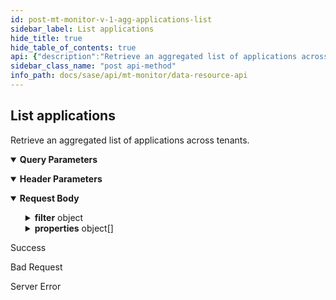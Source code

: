 ```yaml
---
id: post-mt-monitor-v-1-agg-applications-list
sidebar_label: List applications
hide_title: true
hide_table_of_contents: true
api: {"description":"Retrieve an aggregated list of applications across tenants.                 \n","operationId":"post-mt-monitor-v1-agg-applications-list","parameters":[{"description":"Must be `tenant`. Using the query parameter returns all the aggregated responses for the current parent tenant and its child tenants. If not used, the results for just the current tenant are returned. \n","in":"query","name":"agg_by","schema":{"type":"string"}},{"description":"Must be one of the following: `de`, `americas`, `europe`, `uk`, `sg`, `ca`, `jp`, `au`, `in`. Returns details from the Cortex Data Lake (CDL) region specified.  \n","in":"header","name":"X-PANW-Region","schema":{"type":"string"}}],"requestBody":{"content":{"application/json":{"examples":{"Applications List":{"value":{"properties":[{"property":"tenant_id"},{"property":"tenant_name"},{"property":"app"},{"function":"avg","property":"unique_app_count"},{"function":"sum","property":"app_count","sort":{"order":"desc"}}]}},"Risky Applications List":{"value":{"filter":{"operator":"AND","rules":[{"rule":"app_risky"},{"operator":"last_n_days","property":"event_time","values":[7]}]},"properties":[{"property":"tenant_id"},{"property":"tenant_name"},{"property":"app"},{"function":"avg","property":"unique_app_count"},{"function":"sum","property":"app_count","sort":{"order":"desc"}}]}}},"schema":{"properties":{"filter":{"allOf":[{"description":"Applications list filter. Consists of a required operator and an array of rules objects. \n","properties":{"operator":{"description":"Must be `AND`. \n","type":"string"},"rules":{"anyOf":[{"description":"Applications list rule.  \n","properties":{"rule":{"description":"Rule name that is set to one of the example values. See See [ApplicationRule](/sase/docs/filters#applicationrule).\n","example":"app_risky, blocked","type":"string"}},"type":"object"},{"properties":{"operator":{"description":"Filter operator that is one of the example values and is run on the property field","example":"gt, lt, last_n_minutes, last_n_hours, last_n_days","type":"string"},"property":{"description":"Filter property field that is one of the example values","example":"event_time, update_time, updated_time","type":"string"},"values":{"description":"Filter property value","example":"minute, hour or day counts if property is event_time","items":{"type":"string"},"type":"array"}},"type":"object"}],"description":"See [ApplicationRule](/sase/docs/filters#applicationrule) and [TimeFilter](/sase/docs/filters#timefilter).\n","items":{"type":"object"},"type":"array"}},"required":["operator"],"type":"object"},{"description":"filter json object"}]},"properties":{"description":"List of property json objects","items":{"description":"Applications list property.\n","properties":{"alias":{"type":"string"},"function":{"description":"Operations that need to be run on the property field. Operations can be run only on number properties.","example":"count, sum, avg","type":"string"},"property":{"description":"App list property. Property fields will be returned in the API response. See [ApplicationProperty](/sase/docs/filters#applicationproperty). \n","example":"tenant_id, tenant_name, app, unique_app_count, app_count","type":"string"},"sort":{"properties":{"order":{"description":"Sort Order for the property","example":"desc, asc","type":"string"}},"type":"object"}},"type":"object"},"type":"array"}},"required":["properties","filter"],"type":"object"}}}},"responses":{"200":{"content":{"application/json":{"examples":{"Applications List":{"value":[{"app":"App1","app_count":100,"tenant_id":"1234","tenant_name":"Tenant_1234","unique_app_count":10}]},"Risky Applications List":{"value":[{"app":"App1","app_count":100,"tenant_id":"1234","tenant_name":"Tenant_1234","unique_app_count":10}]}}}},"description":"Success"},"400":{"description":"Bad Request"},"500":{"description":"Server Error"}},"security":[{"Bearer":[]}],"tags":["DataResources"],"method":"post","path":"/mt/monitor/v1/agg/applications/list","servers":[{"url":"https://api.sase.paloaltonetworks.com"}],"securitySchemes":{"Bearer":{"scheme":"bearer","type":"http"}},"jsonRequestBodyExample":{"filter":{"operator":"string","rules":{"rule":"app_risky, blocked"}},"properties":[{"alias":"string","function":"count, sum, avg","property":"tenant_id, tenant_name, app, unique_app_count, app_count","sort":{"order":"desc, asc"}}]},"info":{"contact":{},"description":"Use the Data Resource API for retrieving aggregated summaries and counts across tenants for threats, alerts, risky applications, URLs, and upgrades.\n","title":"Data Resource API","version":"1.0"},"postman":{"name":"List applications","description":{"content":"Retrieve an aggregated list of applications across tenants.                 \n","type":"text/plain"},"url":{"path":["mt","monitor","v1","agg","applications","list"],"host":["{{baseUrl}}"],"query":[{"disabled":false,"description":{"content":"Must be `tenant`. Using the query parameter returns all the aggregated responses for the current parent tenant and its child tenants. If not used, the results for just the current tenant are returned. \n","type":"text/plain"},"key":"agg_by","value":""}],"variable":[]},"header":[{"disabled":false,"description":{"content":"Must be one of the following: `de`, `americas`, `europe`, `uk`, `sg`, `ca`, `jp`, `au`, `in`. Returns details from the Cortex Data Lake (CDL) region specified.  \n","type":"text/plain"},"key":"X-PANW-Region","value":""},{"key":"Content-Type","value":"application/json"},{"key":"Accept","value":"application/json"}],"method":"POST","body":{"mode":"raw","raw":"\"\"","options":{"raw":{"language":"json"}}},"auth":{"type":"bearer","bearer":[{"type":"any","value":"<Bearer Token>","key":"token"}]}}}
sidebar_class_name: "post api-method"
info_path: docs/sase/api/mt-monitor/data-resource-api
---
```



## List applications



Retrieve an aggregated list of applications across tenants.                 


<details style={{"marginBottom":"1rem"}} data-collapsed={false} open={true}><summary style={{}}><strong>Query Parameters</strong></summary><div><ul><ParamsItem className={"paramsItem"} param={{"description":"Must be `tenant`. Using the query parameter returns all the aggregated responses for the current parent tenant and its child tenants. If not used, the results for just the current tenant are returned. \n","in":"query","name":"agg_by","schema":{"type":"string"}}}></ParamsItem></ul></div></details><details style={{"marginBottom":"1rem"}} data-collapsed={false} open={true}><summary style={{}}><strong>Header Parameters</strong></summary><div><ul><ParamsItem className={"paramsItem"} param={{"description":"Must be one of the following: `de`, `americas`, `europe`, `uk`, `sg`, `ca`, `jp`, `au`, `in`. Returns details from the Cortex Data Lake (CDL) region specified.  \n","in":"header","name":"X-PANW-Region","schema":{"type":"string"}}}></ParamsItem></ul></div></details><MimeTabs><TabItem label={"application/json"} value={"application/json-schema"}><details style={{}} data-collapsed={false} open={true}><summary style={{"textAlign":"left"}}><strong>Request Body</strong></summary><div style={{"textAlign":"left","marginLeft":"1rem"}}></div><ul style={{"marginLeft":"1rem"}}><SchemaItem collapsible={true} className={"schemaItem"}><details style={{}}><summary style={{}}><strong>filter</strong><span style={{"opacity":"0.6"}}> object</span></summary><div style={{"marginLeft":"1rem"}}><div style={{"marginTop":".5rem","marginBottom":".5rem"}}>

Applications list filter. Consists of a required operator and an array of rules objects. 


</div><SchemaItem collapsible={false} name={"operator"} required={true} schemaDescription={"Must be `AND`. \n"} schemaName={"string"} qualifierMessage={undefined} defaultValue={undefined}></SchemaItem><SchemaItem collapsible={true} className={"schemaItem"}><details style={{}}><summary style={{}}><strong>rules</strong><span style={{"opacity":"0.6"}}> object[]</span></summary><div style={{"marginLeft":"1rem"}}><div style={{"marginTop":".5rem","marginBottom":".5rem"}}>

See [ApplicationRule](/sase/docs/filters#applicationrule) and [TimeFilter](/sase/docs/filters#timefilter).


</div><li><div><span className={"badge badge--info"}>anyOf</span><SchemaTabs><TabItem label={"MOD1"} value={"0-item-properties"}><SchemaItem collapsible={false} name={"rule"} required={false} schemaDescription={"Rule name that is set to one of the example values. See See [ApplicationRule](/sase/docs/filters#applicationrule).\n"} schemaName={"string"} qualifierMessage={undefined} defaultValue={undefined}></SchemaItem></TabItem><TabItem label={"MOD2"} value={"1-item-properties"}><SchemaItem collapsible={false} name={"operator"} required={false} schemaDescription={"Filter operator that is one of the example values and is run on the property field"} schemaName={"string"} qualifierMessage={undefined} defaultValue={undefined}></SchemaItem><SchemaItem collapsible={false} name={"property"} required={false} schemaDescription={"Filter property field that is one of the example values"} schemaName={"string"} qualifierMessage={undefined} defaultValue={undefined}></SchemaItem><SchemaItem collapsible={false} name={"values"} required={false} schemaDescription={"Filter property value"} schemaName={"string[]"} qualifierMessage={undefined} defaultValue={undefined}></SchemaItem></TabItem></SchemaTabs></div></li></div></details></SchemaItem></div></details></SchemaItem><SchemaItem collapsible={true} className={"schemaItem"}><details style={{}}><summary style={{}}><strong>properties</strong><span style={{"opacity":"0.6"}}> object[]</span></summary><div style={{"marginLeft":"1rem"}}><div style={{"marginTop":".5rem","marginBottom":".5rem"}}>

List of property json objects

</div><SchemaItem collapsible={false} name={"alias"} required={false} schemaDescription={undefined} schemaName={"string"} qualifierMessage={undefined} defaultValue={undefined}></SchemaItem><SchemaItem collapsible={false} name={"function"} required={false} schemaDescription={"Operations that need to be run on the property field. Operations can be run only on number properties."} schemaName={"string"} qualifierMessage={undefined} defaultValue={undefined}></SchemaItem><SchemaItem collapsible={false} name={"property"} required={false} schemaDescription={"App list property. Property fields will be returned in the API response. See [ApplicationProperty](/sase/docs/filters#applicationproperty). \n"} schemaName={"string"} qualifierMessage={undefined} defaultValue={undefined}></SchemaItem><SchemaItem collapsible={true} className={"schemaItem"}><details style={{}}><summary style={{}}><strong>sort</strong><span style={{"opacity":"0.6"}}> object</span></summary><div style={{"marginLeft":"1rem"}}><SchemaItem collapsible={false} name={"order"} required={false} schemaDescription={"Sort Order for the property"} schemaName={"string"} qualifierMessage={undefined} defaultValue={undefined}></SchemaItem></div></details></SchemaItem></div></details></SchemaItem></ul></details></TabItem></MimeTabs><div><ApiTabs><TabItem label={"200"} value={"200"}><div>

Success

</div><div><MimeTabs groupId={"mime-type"}><TabItem label={"application/json"} value={"application/json"}><SchemaTabs groupId={"schema-tabs"}><TabItem label={" Applications  List"} value={" Applications  List"}><ResponseSamples responseExample={"[\n  {\n    \"app\": \"App1\",\n    \"app_count\": 100,\n    \"tenant_id\": \"1234\",\n    \"tenant_name\": \"Tenant_1234\",\n    \"unique_app_count\": 10\n  }\n]"} language={"json"}></ResponseSamples></TabItem><TabItem label={" Risky  Applications  List"} value={" Risky  Applications  List"}><ResponseSamples responseExample={"[\n  {\n    \"app\": \"App1\",\n    \"app_count\": 100,\n    \"tenant_id\": \"1234\",\n    \"tenant_name\": \"Tenant_1234\",\n    \"unique_app_count\": 10\n  }\n]"} language={"json"}></ResponseSamples></TabItem></SchemaTabs></TabItem></MimeTabs></div></TabItem><TabItem label={"400"} value={"400"}><div>

Bad Request

</div><div></div></TabItem><TabItem label={"500"} value={"500"}><div>

Server Error

</div><div></div></TabItem></ApiTabs></div>
      
